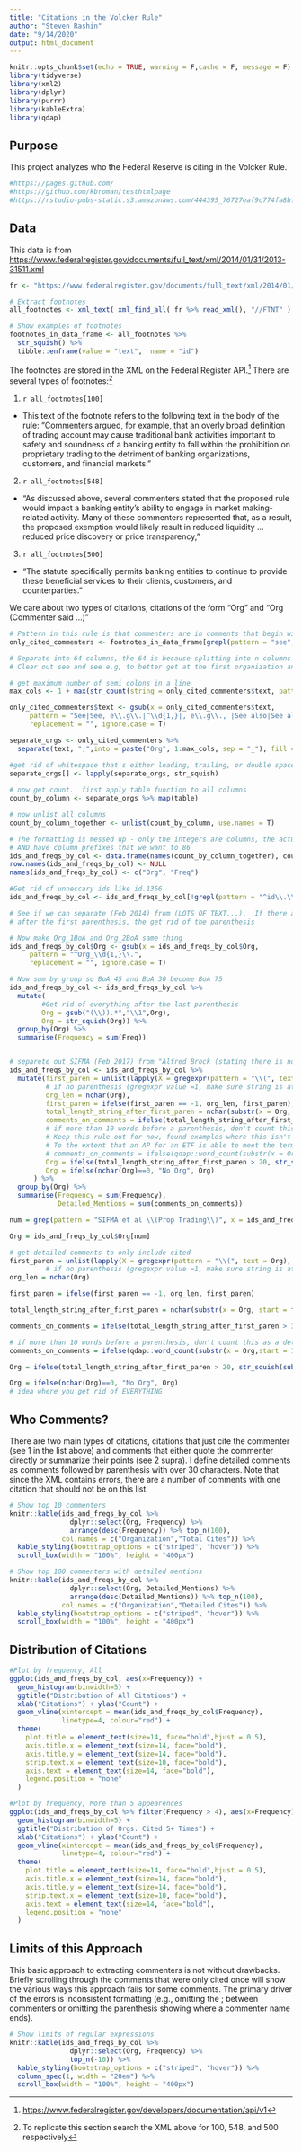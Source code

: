 ```yaml
---
title: "Citations in the Volcker Rule"
author: "Steven Rashin"
date: "9/14/2020"
output: html_document
---
```


```r
knitr::opts_chunk$set(echo = TRUE, warning = F,cache = F, message = F)
library(tidyverse)
library(xml2)
library(dplyr)
library(purrr)
library(kableExtra)
library(qdap)
```

## Purpose 

This project analyzes who the Federal Reserve is citing in the Volcker Rule. 

```r
#https://pages.github.com/
#https://github.com/kbroman/testhtmlpage
#https://rstudio-pubs-static.s3.amazonaws.com/444395_76727eaf9c774fa8bf932bed16500a00.html
```
## Data

This data is from <https://www.federalregister.gov/documents/full_text/xml/2014/01/31/2013-31511.xml>

```r
fr <- "https://www.federalregister.gov/documents/full_text/xml/2014/01/31/2013-31511.xml"

# Extract footnotes 
all_footnotes <- xml_text( xml_find_all( fr %>% read_xml(), "//FTNT" ) )

# Show examples of footnotes 
footnotes_in_data_frame <- all_footnotes %>% 
  str_squish() %>% 
  tibble::enframe(value = "text",  name = "id") 

```

The footnotes are stored in the XML on the Federal Register API.^[<https://www.federalregister.gov/developers/documentation/api/v1>]  There are several types of footnotes:^[To replicate this section search the XML above for <SU>100, <SU>548, and <SU>500 respectively]

1. `r all_footnotes[100]`
  + This text of the footnote refers to the following text in the body of the rule: "Commenters argued, for example, that an overly broad definition of trading account may cause traditional bank activities important to safety and soundness of a banking entity to fall within the prohibition on proprietary trading to the detriment of banking organizations, customers, and financial markets."
2. `r all_footnotes[548]`
  + "As discussed above, several commenters stated that the proposed rule would impact a banking entity's ability to engage in market making-related activity. Many of these commenters represented that, as a result, the proposed exemption would likely result in reduced liquidity ... reduced price discovery or price transparency,"
3. `r all_footnotes[500]`
  + "The statute specifically permits banking entities to continue to provide these beneficial services to their clients, customers, and counterparties."

We care about two types of citations, citations of the form "Org" and "Org (Commenter said ...)" 

```r

# Pattern in this rule is that commenters are in comments that begin with "see"
only_cited_commenters <- footnotes_in_data_frame[grepl(pattern = "see", x = footnotes_in_data_frame$text, ignore.case = T),]

# Separate into 64 columns, the 64 is because splitting into n columns proved not doable
# Clear out see and see e.g, to better get at the first organization and get rid of periods so Goldman. and Goldman are the same

# get maximum number of semi colons in a line
max_cols <- 1 + max(str_count(string = only_cited_commenters$text, pattern = ";"))

only_cited_commenters$text <- gsub(x = only_cited_commenters$text,
     pattern = "See|See, e\\.g\\.|^\\d{1,}|, e\\.g\\., |See also|See also,|\\.|,\\s{1}", 
     replacement = "", ignore.case = T) 

separate_orgs <- only_cited_commenters %>% 
  separate(text, ";",into = paste("Org", 1:max_cols, sep = "_"), fill = "right")

#get rid of whitespace that's either leading, trailing, or double spaced inside
separate_orgs[] <- lapply(separate_orgs, str_squish)
  
# now get count.  first apply table function to all columns
count_by_column <- separate_orgs %>% map(table)

# now unlist all columns
count_by_column_together <- unlist(count_by_column, use.names = T)

# The formatting is messed up - only the integers are columns, the actual names are a "name" function
# AND have column prefixes that we want to 86
ids_and_freqs_by_col <- data.frame(names(count_by_column_together), count_by_column_together, stringsAsFactors = F)
row.names(ids_and_freqs_by_col) <- NULL
names(ids_and_freqs_by_col) <- c("Org", "Freq")

#Get rid of unneccary ids like id.1356
ids_and_freqs_by_col <- ids_and_freqs_by_col[!grepl(pattern = "^id\\.\\d{1,}$", x = ids_and_freqs_by_col$Org, ignore.case = F),]

# See if we can separate (Feb 2014) from (LOTS OF TEXT...).  If there are more than 20 characters
# after the first parenthesis, the get rid of the parenthesis 

# Now make Org_1BoA and Org_2BoA same thing
ids_and_freqs_by_col$Org <- gsub(x = ids_and_freqs_by_col$Org,
     pattern = "^Org_\\d{1,}\\.", 
     replacement = "", ignore.case = T) 

# Now sum by group so BoA 45 and BoA 30 become BoA 75
ids_and_freqs_by_col <- ids_and_freqs_by_col %>% 
  mutate(
        #Get rid of everything after the last parenthesis 
        Org = gsub("(\\)).*","\\1",Org),
        Org = str_squish(Org)) %>%
  group_by(Org) %>% 
  summarise(Frequency = sum(Freq))


# separete out SIFMA (Feb 2017) from "Alfred Brock (stating there is no such thing as a “sophisticated party”)"
ids_and_freqs_by_col <- ids_and_freqs_by_col %>% 
  mutate(first_paren = unlist(lapply(X = gregexpr(pattern = "\\(", text = Org), FUN = min)),
         # if no parenthesis (gregexpr value =1, make sure string is at max length of the string)\
         org_len = nchar(Org),
         first_paren = ifelse(first_paren == -1, org_len, first_paren),
         total_length_string_after_first_paren = nchar(substr(x = Org, start = first_paren, stop = org_len)),
         comments_on_comments = ifelse(total_length_string_after_first_paren > 30, 1, 0),
         # if more than 10 words before a parenthesis, don't count this as a detailed comment 
         # Keep this rule out for now, found examples where this isn't true See 
         # To the extent that an AP for an ETF is able to meet the terms of the underwriting exemption for its activityit may be able to retain ETF shares that it created if it had a reasonable expectation of buying interest in the ETF shares and engages in reasonable efforts to sell the ETF shares SIFMA et al (Prop Trading)
         # comments_on_comments = ifelse(qdap::word_count(substr(x = Org,start = 1, stop = first_paren-1))> 20, 0, comments_on_comments),
         Org = ifelse(total_length_string_after_first_paren > 20, str_squish(substr(Org, start = 1, stop = first_paren-1)), str_squish(Org)),
         Org = ifelse(nchar(Org)==0, "No Org", Org)
      ) %>% 
  group_by(Org) %>% 
  summarise(Frequency = sum(Frequency),
            Detailed_Mentions = sum(comments_on_comments))
```

```r
num = grep(pattern = "SIFMA et al \\(Prop Trading\\)", x = ids_and_freqs_by_col$Org, ignore.case = T)

Org = ids_and_freqs_by_col$Org[num]

# get detailed comments to only include cited
first_paren = unlist(lapply(X = gregexpr(pattern = "\\(", text = Org), FUN = min))
         # if no parenthesis (gregexpr value =1, make sure string is at max length of the string)\
org_len = nchar(Org)

first_paren = ifelse(first_paren == -1, org_len, first_paren)

total_length_string_after_first_paren = nchar(substr(x = Org, start = first_paren, stop = org_len))

comments_on_comments = ifelse(total_length_string_after_first_paren > 30, 1, 0)

# if more than 10 words before a parenthesis, don't count this as a detailed comment 
comments_on_comments = ifelse(qdap::word_count(substr(x = Org,start = 1, stop = first_paren-1))> 20, 0, comments_on_comments)

Org = ifelse(total_length_string_after_first_paren > 20, str_squish(substr(Org, start = 1, stop = first_paren-1)), str_squish(Org))

Org = ifelse(nchar(Org)==0, "No Org", Org)
# idea where you get rid of EVERYTHING
```

## Who Comments?

There are two main types of citations, citations that just cite the commenter (see 1 in the list above) and comments that either quote the commenter directly or summarize their points (see 2 supra).  I define detailed comments as comments followed by parenthesis with over 30 characters.  Note that since the XML contains errors, there are a number of comments with one citation that should not be on this list. 

```r
# Show top 10 commenters
knitr::kable(ids_and_freqs_by_col %>% 
               dplyr::select(Org, Frequency) %>% 
               arrange(desc(Frequency)) %>% top_n(100), 
             col.names = c("Organization","Total Cites")) %>%
  kable_styling(bootstrap_options = c("striped", "hover")) %>%
  scroll_box(width = "100%", height = "400px")

```

```r
# Show top 100 commenters with detailed mentions
knitr::kable(ids_and_freqs_by_col %>% 
               dplyr::select(Org, Detailed_Mentions) %>% 
               arrange(desc(Detailed_Mentions)) %>% top_n(100),
             col.names = c("Organization","Detailed Cites")) %>%
  kable_styling(bootstrap_options = c("striped", "hover")) %>%
  scroll_box(width = "100%", height = "400px")

```

## Distribution of Citations

```r
#Plot by frequency, All
ggplot(ids_and_freqs_by_col, aes(x=Frequency)) + 
  geom_histogram(binwidth=5) + 
  ggtitle("Distribution of All Citations") +
  xlab("Citations") + ylab("Count") + 
  geom_vline(xintercept = mean(ids_and_freqs_by_col$Frequency),
             linetype=4, colour="red") +
  theme(
    plot.title = element_text(size=14, face="bold",hjust = 0.5),
    axis.title.x = element_text(size=14, face="bold"),
    axis.title.y = element_text(size=14, face="bold"),
    strip.text.x = element_text(size=10, face="bold"),
    axis.text = element_text(size=14, face="bold"),
    legend.position = "none"
  )

#Plot by frequency, More than 5 appearences
ggplot(ids_and_freqs_by_col %>% filter(Frequency > 4), aes(x=Frequency)) + 
  geom_histogram(binwidth=5) + 
  ggtitle("Distribution of Orgs. Cited 5+ Times") +
  xlab("Citations") + ylab("Count") + 
  geom_vline(xintercept = mean(ids_and_freqs_by_col$Frequency),
             linetype=4, colour="red") +
  theme(
    plot.title = element_text(size=14, face="bold",hjust = 0.5),
    axis.title.x = element_text(size=14, face="bold"),
    axis.title.y = element_text(size=14, face="bold"),
    strip.text.x = element_text(size=10, face="bold"),
    axis.text = element_text(size=14, face="bold"),
    legend.position = "none"
  )

```

## Limits of this Approach 

This basic approach to extracting commenters is not without drawbacks.  Briefly scrolling through the comments that were only cited once will show the various ways this approach fails for some comments.  The primary driver of the errors is inconsistent formatting (e.g., omitting the ; between commenters or omitting the parenthesis showing where a commenter name ends).

```r
# Show limits of regular expressions 
knitr::kable(ids_and_freqs_by_col %>% 
               dplyr::select(Org, Frequency) %>% 
               top_n(-10)) %>%
  kable_styling(bootstrap_options = c("striped", "hover")) %>%
  column_spec(1, width = "20em") %>%
  scroll_box(width = "100%", height = "400px") 
```

